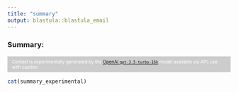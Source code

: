 ```yaml
---
title: "summary"
output: blastula::blastula_email
---
```


### Summary:

<div style="font-size:10px;padding: 6px 10px 6px 10px;background-color:#CCCCCC;color:#FFFFFF">
<p style="margin:0;">
Context is experimentally generated by the
[OpenAI `gpt-3.5-turbo-16k`](https://platform.openai.com/docs/models/model-endpoint-compatibility)
model available via API, use with caution.
</div>
</p>

```r
cat(summary_experimental)
```
